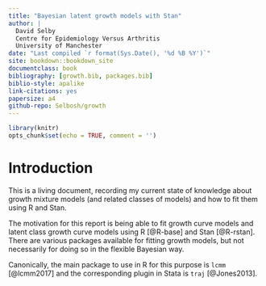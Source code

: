 ```yaml
---
title: "Bayesian latent growth models with Stan"
author: |
  David Selby  
  Centre for Epidemiology Versus Arthritis  
  University of Manchester
date: "Last compiled `r format(Sys.Date(), '%d %B %Y')`"
site: bookdown::bookdown_site
documentclass: book
bibliography: [growth.bib, packages.bib]
biblio-style: apalike
link-citations: yes
papersize: a4
github-repo: Selbosh/growth
---
```


```r
library(knitr)
opts_chunk$set(echo = TRUE, comment = '')
```

# Introduction {-}

This is a living document, recording my current state of knowledge about growth mixture models (and related classes of models) and how to fit them using R and Stan.

The motivation for this report is being able to fit growth curve models and latent class growth curve models using R [@R-base] and Stan [@R-rstan].
There are various packages available for fitting growth models, but not necessarily for doing so in the flexible Bayesian way.

Canonically, the main package to use in R for this purpose is `lcmm` [@lcmm2017] and the corresponding plugin in Stata is `traj` [@Jones2013].

